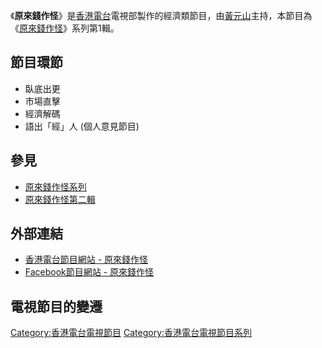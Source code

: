 {{香港電台電視節目
|中文節目名=原來錢作怪
|本港台首播日期=2010年7月16日-9月17日
|本港台首播時間=逢星期五 19:00-19:30 (連廣告)
|監製=[[張詠賢|張詠賢]]
|編導=[[鄭秀慧|鄭秀慧]]、[[何志榮|何志榮]]、[[程倩芸|程倩芸]]、[[陳小倩|陳小倩]]、<br/>[[蔡小萍|蔡小萍]]、[[麥嘉緯|麥嘉緯]]、[[易詠欣|易詠欣]]、[[黃善嘉|黃善嘉]]、<br/>[[鄔詠恩|鄔詠恩]]、[[鄧苑芬|鄧苑芬]]、[[朱曉彤|朱曉彤]]、[[陳雅婷|陳雅婷]]、<br/>[[廖慧玲|廖慧玲]]、[[林家萍|林家萍]]、[[吳麗麗|吳麗麗]]
|語言=[[粵語|粵語]]
|集數=10
|類型=經濟
|製作公司=[[香港電台|香港電台]]電視部
|主持=[[黃元山|黃元山]]
|官方網站=http://programme.rthk.hk/rthk/tv/programme.php?name=tv/money
|續集=[[原來錢作怪_(第二輯)|原來錢作怪第二輯]] (2011)
}}
《'''原來錢作怪'''》是[[香港電台|香港電台]]電視部製作的經濟類節目，由[[黃元山|黃元山]]主持，本節目為《[[原來錢作怪|原來錢作怪]]》系列第1輯。

==節目環節==
*臥底出更
*市場直擊
*經濟解碼
*語出「經」人 (個人意見節目)

==參見==
*[[原來錢作怪|原來錢作怪系列]]
*[[原來錢作怪_(第二輯)|原來錢作怪第二輯]]

==外部連結==
*[http://programme.rthk.hk/rthk/tv/programme.php?name=tv/money 香港電台節目網站 - 原來錢作怪] {{Wayback|url=http://programme.rthk.hk/rthk/tv/programme.php?name=tv%2Fmoney |date=20160305090024 }}
*[http://www.facebook.com/pages/yuan-lai-qian-zuo-guai/102664773121020 Facebook節目網站 - 原來錢作怪]

==電視節目的變遷==
{{電視節目的變遷
|電視台={{HK}}[[亞洲電視|亞洲電視]][[本港台|本港台]]
|播放檔次=星期五 19:00-19:30 時段
|上一節目=[[警訊|警訊]] (港台節目)<br/>(2010.05.21 - 2010.07.09)
|節目名稱=原來錢作怪 (港台節目)<br/>(2010.07.16 - 2010.09.17)
|下一節目=[[秋日沙田樂滿城|秋日沙田樂滿城]]<br/>(2010.09.24)
}}

{{HK-tv-stub}}

[[Category:香港電台電視節目|Category:香港電台電視節目]]
[[Category:香港電台電視節目系列|Category:香港電台電視節目系列]]